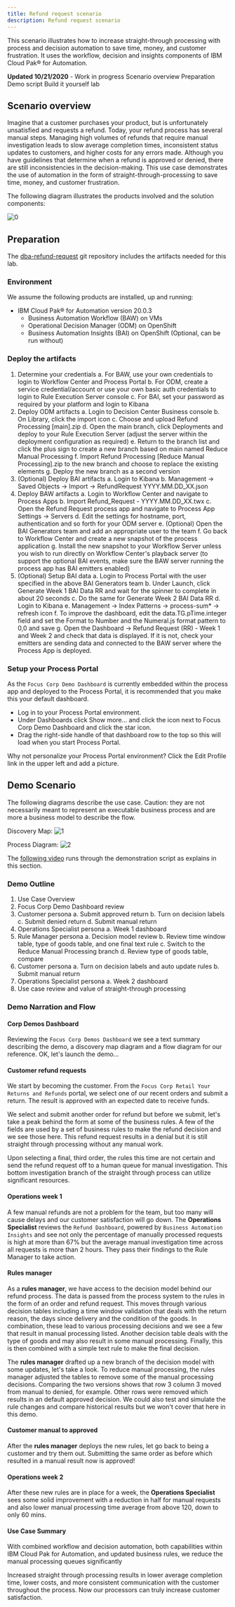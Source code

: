 ```yaml
---
title: Refund request scenario
description: Refund request scenario
---
```


This scenario illustrates how to increase straight-through processing with process and decision automation to save time, money, and customer frustration. It uses the workflow, decision and insights components of IBM Cloud Pak® for Automation.

<InlineNotification kind="warning">
<strong>Updated 10/21/2020</strong> - Work in progress
</InlineNotification>

<AnchorLinks>
  <AnchorLink>Scenario overview</AnchorLink>
  <AnchorLink>Preparation</AnchorLink>
  <AnchorLink>Demo script</AnchorLink>
  <AnchorLink>Build it yourself lab</AnchorLink>
</AnchorLinks>

## Scenario overview

Imagine that a customer purchases your product, but is unfortunately unsatisfied and requests a refund. Today, your refund process has several manual steps. Managing high volumes of refunds that require manual investigation leads to slow average completion times, inconsistent status updates to customers, and higher costs for any errors made. Although you have guidelines that determine when a refund is approved or denied, there are still inconsistencies in the decision-making. This use case demonstrates the use of automation in the form of straight-through-processing to save time, money, and customer frustration.

The following diagram illustrates the products involved and the solution components:

 ![0](./images/comp-view.png)

## Preparation

The [dba-refund-request](https://github.com/ibm-cloud-architecture/dba-refund-request.git) git repository includes the artifacts needed for this lab.

### Environment

We assume the following products are installed, up and running:

* IBM Cloud Pak® for Automation version 20.0.3
    * Business Automation Workflow (BAW) on VMs
    * Operational Decision Manager (ODM) on OpenShift
    * Business Automation Insights (BAI) on OpenShift (Optional, can be run without)

### Deploy the artifacts

1. Determine your credentials
    a. For BAW, use your own credentials to login to Workflow Center and Process Portal
    b. For ODM, create a service credential/account or use your own basic auth credentials to login to Rule Execution Server console
    c. For BAI, set your password as required by your platform and login to Kibana
2. Deploy ODM artifacts
    a. Login to Decision Center Business console
    b. On Library, click the import icon
    c. Choose and upload Refund Processing [main].zip
    d. Open the main branch, click Deployments and deploy to your Rule Execution Server (adjust the server within the deployment configuration as required)
    e. Return to the branch list and click the plus sign to create a new branch based on main named Reduce Manual Processing
    f. Import Refund Processing [Reduce Manual Processing].zip to the new branch and choose to replace the existing elements
    g. Deploy the new branch as a second version
3. (Optional) Deploy BAI artifacts
    a. Login to Kibana
    b. Management -> Saved Objects -> Import -> RefundRequest YYYY.MM.DD_XX.json
4. Deploy BAW artifacts
    a. Login to Workflow Center and navigate to Process Apps
    b. Import Refund_Request - YYYY.MM.DD_XX.twx
    c. Open the Refund Request process app and navigate to Process App Settings -> Servers
    d. Edit the settings for hostname, port, authentication and so forth for your ODM server
    e. (Optional) Open the BAI Generators team and add an appropriate user to the team
    f. Go back to Workflow Center and create a new snapshot of the process application
    g. Install the new snapshot to your Workflow Server unless you wish to run directly on Workflow Center's playback server (to support the optional BAI events, make sure the BAW server running the process app has BAI emitters enabled)
5. (Optional) Setup BAI data
    a. Login to Process Portal with the user specified in the above BAI Generators team
    b. Under Launch, click Generate Week 1 BAI Data RR and wait for the spinner to complete in about 20 seconds
    c. Do the same for Generate Week 2 BAI Data RR
    d. Login to Kibana
    e. Management -> Index Patterns -> process-sum* -> refresh icon
    f. To improve the dashboard, edit the data.TG.pTime.integer field and set the Format to Number and the Numeral.js format pattern to 0,0 and save
    g. Open the Dashboard -> Refund Request (RR) - Week 1 and Week 2 and check that data is displayed.  If it is not, check your emitters are sending data and connected to the BAW server where the Process App is deployed.

### Setup your Process Portal

As the `Focus Corp Demo Dashboard` is currently embedded within the process app and deployed to the Process Portal, it is recommended that you make this your default dashboard.

* Log in to your Process Portal environment.
* Under Dashboards click Show more… and click the icon next to Focus Corp Demo Dashboard and click the star icon.
* Drag the right-side handle of that dashboard row to the top so this will load when you start Process Portal.

Why not personalize your Process Portal environment?  Click the Edit Profile link in the upper left and add a picture.

## Demo Scenario

The following diagrams describe the use case.  Caution: they are not necessarily meant to represent an executable business process and are more a business model to describe the flow.

Discovery Map:
![1](./images/bwl-discovery-map.png)

Process Diagram:
![2](./images/bwl-process.png)

The [following video](https://www.youtube.com/watch?v=u5Pw-uL5STA&feature=youtu.be) runs through the demonstration script as explains in this section.

### Demo Outline

1.	Use Case Overview
1.	Focus Corp Demo Dashboard review
1.	Customer persona
    a. Submit approved return
    b. Turn on decision labels
    c. Submit denied return
    d. Submit manual return
4.	Operations Specialist persona
    a. Week 1 dashboard
5.	Rule Manager persona
    a. Decision model review
    b. Review time window table, type of goods table, and one final text rule
    c. Switch to the Reduce Manual Processing branch
    d. Review type of goods table, compare
6.	Customer persona
    a. Turn on decision labels and auto update rules
    b. Submit manual return
7.	Operations Specialist persona
    a. Week 2 dashboard
8.	Use case review and value of straight-through processing


### Demo Narration and Flow

#### Corp Demos Dashboard

Reviewing the `Focus Corp Demos Dashboard` we see a text summary describing the demo, a discovery map diagram and a flow diagram for our reference.  OK, let's launch the demo...

#### Customer refund requests

We start by becoming the customer.  From the `Focus Corp Retail Your Returns and Refunds` portal, we select one of our recent orders and submit a return.  The result is approved with an expected date to receive funds.

We select and submit another order for refund but before we submit, let's take a peak behind the form at some of the business rules.  A few of the fields are used by a set of business rules to make the refund decision and we see those here.  This refund request results in a denial but it is still straight through processing without any manual work.

Upon selecting a final, third order, the rules this time are not certain and send the refund request off to a human queue for manual investigation.  This bottom investigation branch of the straight through process can utilize significant resources.

#### Operations week 1

A few manual refunds are not a problem for the team, but too many will cause delays and our customer satisfaction will go down.  The **Operations Specialist** reviews the `Refund Dashboard`, powered by `Business Automation Insights` and see not only the percentage of manually processed requests is high at more than 67% but the average manual investigation time across all requests is more than 2 hours.  They pass their findings to the Rule Manager to take action.

#### Rules manager

As a **rules manager**, we have access to the decision model behind our refund process. The data is passed from the process system to the rules in the form of an order and refund request.  This moves through various decision tables including a time window validation that deals with the return reason, the days since delivery and the condition of the goods.  In combination, these lead to various processing decisions and we see a few that result in manual processing listed.  Another decision table deals with the type of goods and may also result in some manual processing.  Finally, this is then combined with a simple text rule to make the final decision.

The **rules manager** drafted up a new branch of the decision model with some updates, let's take a look.  To reduce manual processing, the rules manager adjusted the tables to remove some of the manual processing decisions.  Comparing the two versions shows that row 3 column 3 moved from manual to denied, for example.  Other rows were removed which results in an default approved decision.  We could also test and simulate the rule changes and compare historical results but we won't cover that here in this demo.

#### Customer manual to approved

After the **rules manager** deploys the new rules, let go back to being a customer and try them out.  Submitting the same order as before which resulted in a manual result now is approved!

#### Operations week 2

After these new rules are in place for a week, the **Operations Specialist** sees some solid improvement with a reduction in half for manual requests and also lower manual processing time average from above 120, down to only 60 mins.

#### Use Case Summary

With combined workflow and decision automation, both capabilities within IBM Cloud Pak for Automation, and updated business rules, we reduce the manual processing queues significantly

Increased straight through processing results in lower average completion time, lower costs, and more consistent communication with the customer throughout the process.  Now our processors can truly increase customer satisfaction.
